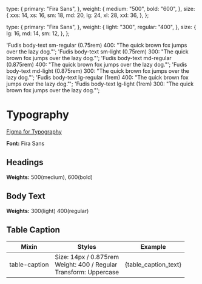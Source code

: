 
<Meta title="Foundations/Typography" />

  type: {
    primary: "Fira Sans",
  },
  weight: {
    medium: "500",
    bold: "600",
  },
  size: {
    xxs: 14,
    xs: 16,
    sm: 18,
    md: 20,
    lg: 24,
    xl: 28,
    xxl: 36,
  },
};

  type: {
    primary: "Fira Sans",
  },
  weight: {
    light: "300",
    regular: "400",
  },
  size: {
    lg: 16,
    md: 14,
    sm: 12,
  },
};



  'Fudis body-text sm-regular (0.75rem) 400: "The quick brown fox jumps over the lazy dog."';
  'Fudis body-text sm-light (0.75rem) 300: "The quick brown fox jumps over the lazy dog."';
  'Fudis body-text md-regular (0.875rem) 400: "The quick brown fox jumps over the lazy dog."';
  'Fudis body-text md-light (0.875rem) 300: "The quick brown fox jumps over the lazy dog."';
  'Fudis body-text lg-regular (1rem) 400: "The quick brown fox jumps over the lazy dog."';
  'Fudis body-text lg-light (1rem) 300: "The quick brown fox jumps over the lazy dog."';

# Typography

[Figma for Typography](https://www.figma.com/file/a6G6ZD6W3tlq0qmUkdvdp1/Fudis-DS-Foundations?type=design&node-id=26-193&mode=design&t=WlBPoaV8ItZbOjWm-0)

**Font:** Fira Sans

## Headings

**Weights:** 500(medium), 600(bold)

<Typeset
  fontSizes={[Number(heading.size.xxl)]}
  fontWeight={heading.weight.medium}
  sampleText={text_xxl}
  fontFamily={heading.type.primary}
/>

<Typeset
  fontSizes={[Number(heading.size.xl)]}
  fontWeight={heading.weight.medium}
  sampleText={text_xl}
  fontFamily={heading.type.primary}
/>

<Typeset
  fontSizes={[Number(heading.size.lg)]}
  fontWeight={heading.weight.medium}
  sampleText={text_lg}
  fontFamily={heading.type.primary}
/>

<Typeset
  fontSizes={[Number(heading.size.md)]}
  fontWeight={heading.weight.medium}
  sampleText={text_md}
  fontFamily={heading.type.primary}
/>

<Typeset
  fontSizes={[Number(heading.size.sm)]}
  fontWeight={heading.weight.medium}
  sampleText={text_sm}
  fontFamily={heading.type.primary}
/>

<Typeset
  fontSizes={[Number(heading.size.xs)]}
  fontWeight={heading.weight.bold}
  sampleText={text_xs}
  fontFamily={heading.type.primary}
/>

<Typeset
  fontSizes={[Number(heading.size.xxs)]}
  fontWeight={heading.weight.bold}
  sampleText={text_xxs}
  fontFamily={heading.type.primary}
/>

## Body Text

**Weights:** 300(light) 400(regular)

<Typeset
  fontSizes={[Number(body.size.lg)]}
  fontWeight={body.weight.regular}
  sampleText={body_lg}
  fontFamily={body.type.primary}
/>

<Typeset
  fontSizes={[Number(body.size.lg)]}
  fontWeight={body.weight.light}
  sampleText={body_lg_light}
  fontFamily={body.type.primary}
/>

<Typeset
  fontSizes={[Number(body.size.md)]}
  fontWeight={body.weight.regular}
  sampleText={body_md}
  fontFamily={body.type.primary}
/>

<Typeset
  fontSizes={[Number(body.size.md)]}
  fontWeight={body.weight.light}
  sampleText={body_md_light}
  fontFamily={body.type.primary}
/>

<Typeset
  fontSizes={[Number(body.size.sm)]}
  fontWeight={body.weight.regular}
  sampleText={body_sm}
  fontFamily={body.type.primary}
/>

<Typeset
  fontSizes={[Number(body.size.sm)]}
  fontWeight={body.weight.light}
  sampleText={body_sm_light}
  fontFamily={body.type.primary}
/>

## Table Caption

<table>
  <th>Mixin</th>
  <th>Styles</th>
  <th>Example</th>
  <tbody>
    <tr>
      <td>table-caption</td>
      <td>
          <fudis-body-text>Size: 14px / 0.875rem</fudis-body-text><br />
          <fudis-body-text>Weight: 400 / Regular</fudis-body-text><br />
          <fudis-body-text>Transform: Uppercase</fudis-body-text>
      </td>
      <td>
        <fudis-body-text
          style={{
            fontFamily: "Fira Sans",
            fontSize: "0.875rem",
            fontWeight: "400",
            textTransform: "uppercase",
          }}
        >
          {table_caption_text}
        </fudis-body-text>
      </td>
    </tr>
  </tbody>
</table>
